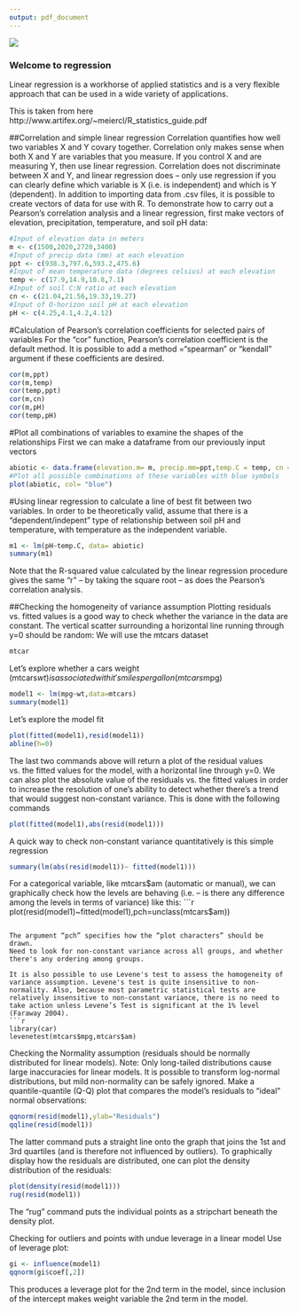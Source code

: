 ```yaml
---
output: pdf_document
---
```


![](https://raw.githubusercontent.com/MarkKelson/learnR/master/learnR.png)
 

### Welcome to regression

Linear regression is a workhorse of applied statistics and is a very flexible approach that can be used in a wide variety of applications.

This is taken from here http://www.artifex.org/~meiercl/R_statistics_guide.pdf

##Correlation and simple linear regression
Correlation quantifies how well two variables X and Y covary together. Correlation only makes sense when both X and Y are variables that you measure. If you control X and are measuring Y, then use linear regression. Correlation does not discriminate between X and Y, and linear regression does – only use regression if you can clearly define which variable is X (i.e. is independent) and which is Y (dependent).
In addition to importing data from .csv files, it is possible to create vectors of data for use with R. To demonstrate how to carry out a Pearson’s correlation analysis and a linear regression, first make vectors of elevation, precipitation, temperature, and soil pH data:

```r
#Input of elevation data in meters
m <- c(1500,2020,2720,3400)
#Input of precip data (mm) at each elevation
ppt <- c(938.3,797.6,593.2,475.6)
#Input of mean temperature data (degrees celsius) at each elevation
temp <- c(17.9,14.9,10.8,7.1)
#Input of soil C:N ratio at each elevation
cn <- c(21.04,21.56,19.33,19.27)
#Input of O-horizon soil pH at each elevation
pH <- c(4.25,4.1,4.2,4.12)
```

#Calculation of Pearson’s correlation coefficients for selected pairs of variables
For the “cor” function, Pearson’s correlation coefficient is the default method. It is possible to add a method ="spearman" or "kendall" argument if these coefficients are desired.

```r
cor(m,ppt)
cor(m,temp)
cor(temp,ppt)
cor(m,cn)
cor(m,pH)
cor(temp,pH)
```

#Plot all combinations of variables to examine the shapes of the relationships
First we can make a dataframe from our previously input vectors
```r
abiotic <- data.frame(elevation.m= m, precip.mm=ppt,temp.C = temp, cn = cn, pH= pH)
#Plot all possible combinations of these variables with blue symbols
plot(abiotic, col= "blue")
```

#Using linear regression to calculate a line of best fit between two variables.
In order to be theoretically valid, assume that there is a “dependent/indepent” type of relationship between soil pH and temperature, with temperature as the independent variable.
```r
m1 <- lm(pH~temp.C, data= abiotic)
summary(m1)
```
Note that the R-squared value calculated by the linear regression procedure gives the same “r” – by taking the square root – as does the Pearson’s correlation analysis.

##Checking the homogeneity of variance assumption
Plotting residuals vs. fitted values is a good way to check whether the variance in the data are constant. The vertical scatter surrounding a horizontal line running through y=0 should be random:
We will use the mtcars dataset

```r
mtcar
```

Let's explore whether a cars weight (mtcars$wt) is associated with it's miles per gallon (mtcars$mpg)
```r
model1 <- lm(mpg~wt,data=mtcars)
summary(model1)
```
Let's explore the model fit
```r
plot(fitted(model1),resid(model1))
abline(h=0)
```

The last two commands above will return a plot of the residual values vs. the fitted values for the model, with a horizontal line through y=0.
We can also plot the absolute value of the residuals vs. the fitted values in order to increase the resolution of one's ability to detect whether there's a trend that would suggest non-constant variance. This is done with the following commands
```r
plot(fitted(model1),abs(resid(model1)))
```

A quick way to check non-constant variance quantitatively is this simple regression
```r
summary(lm(abs(resid(model1))~ fitted(model1)))
```

For a categorical variable, like mtcars$am (automatic or manual), we can graphically check how the levels are behaving (i.e. – is there any difference among the levels in terms of variance) like this:
```r
plot(resid(model1)~fitted(model1),pch=unclass(mtcars$am))
```

The argument “pch” specifies how the “plot characters” should be drawn. 
Need to look for non-constant variance across all groups, and whether there's any ordering among groups.

It is also possible to use Levene's test to assess the homogeneity of variance assumption. Levene's test is quite insensitive to non-normality. Also, because most parametric statistical tests are relatively insensitive to non-constant variance, there is no need to take action unless Levene’s Test is significant at the 1% level (Faraway 2004).
```r
library(car)
levenetest(mtcars$mpg,mtcars$am)
```

Checking the Normality assumption (residuals should be normally distributed for linear models). Note: Only long-tailed distributions cause large inaccuracies for linear models. It is possible to transform log-normal distributions, but mild non-normality can be safely ignored. 
Make a quantile-quantile (Q-Q) plot that compares the model’s residuals to “ideal” normal observations:
```r
qqnorm(resid(model1),ylab="Residuals")
qqline(resid(model1))
```

The latter command puts a straight line onto the graph that joins the 1st and 3rd quartiles (and is therefore not influenced by outliers).
To graphically display how the residuals are distributed, one can plot the density distribution of the residuals:
```r
plot(density(resid(model1)))
rug(resid(model1))
```
The “rug” command puts the individual points as a stripchart beneath the density plot.

Checking for outliers and points with undue leverage in a linear model
Use of leverage plot:
```r
gi <- influence(model1)
qqnorm(gi$coef[,2])
```

This produces a leverage plot for the 2nd term in the model, since inclusion of the intercept makes weight variable the 2nd term in the model.
